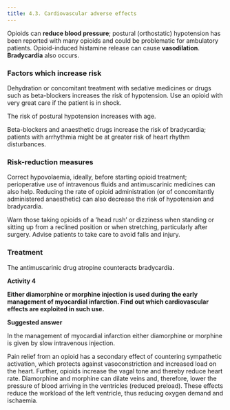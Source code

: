 ```yaml
---
title: 4.3. Cardiovascular adverse effects
---
```



Opioids can **reduce blood pressure**; postural (orthostatic) hypotension has been reported with many opioids and could be problematic for ambulatory patients. Opioid-induced histamine release can cause **vasodilation**. **Bradycardia** also occurs.

### Factors which increase risk

Dehydration or concomitant treatment with sedative medicines or drugs such as beta-blockers increases the risk of hypotension. Use an opioid with very great care if the patient is in shock.

The risk of postural hypotension increases with age.

Beta-blockers and anaesthetic drugs increase the risk of bradycardia; patients with arrhythmia might be at greater risk of heart rhythm disturbances.

### Risk-reduction measures

Correct hypovolaemia, ideally, before starting opioid treatment; perioperative use of intravenous fluids and antimuscarinic medicines can also help. Reducing the rate of opioid administration (or of concomitantly administered anaesthetic) can also decrease the risk of hypotension and bradycardia.

Warn those taking opioids of a ‘head rush’ or dizziness when standing or sitting up from a reclined position or when stretching, particularly after surgery. Advise patients to take care to avoid falls and injury.

### Treatment

The antimuscarinic drug atropine counteracts bradycardia.

**Activity 4**

**Either diamorphine or morphine injection is used during the early management of myocardial infarction. Find out which cardiovascular effects are exploited in such use.**

<Expander title="Reveal suggested answer...">
 <p>
  <strong>
   Suggested answer
  </strong>
 </p>
 <p>
  In the management of myocardial infarction either diamorphine or morphine is given by slow intravenous injection.
 </p>
 <p>
  Pain relief from an opioid has a secondary effect of countering sympathetic activation, which protects against vasoconstriction and increased load on the heart. Further, opioids increase the vagal tone and thereby reduce heart rate. Diamorphine and morphine can dilate veins and, therefore, lower the pressure of blood arriving in the ventricles (reduced preload). These effects reduce the workload of the left ventricle, thus reducing oxygen demand and ischaemia.
 </p>
</Expander>





